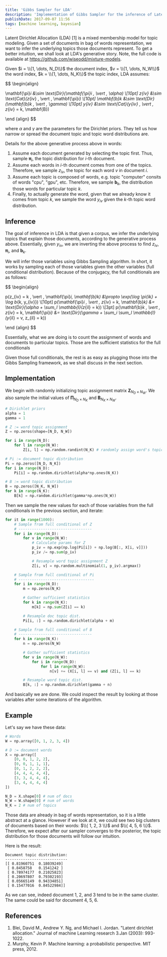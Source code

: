 ```yaml
---
title: 'Gibbs Sampler for LDA'
description: 'Implementation of Gibbs Sampler for the inference of Latent Dirichlet Allocation (LDA)'
publishDate: 2017-09-07 11:56
tags: [machine learning, bayesian]
---
```


Latent Dirichlet Allocation (LDA) [1] is a mixed membership model for topic modeling. Given a set of documents in bag of words representation, we want to infer the underlying topics those documents represent. To get a better intuition, we shall look at LDA's generative story. Note, the full code is available at https://github.com/wiseodd/mixture-models.

Given $i = \\{1, \dots, N_D\\}$ the document index, $v = \\{1, \dots, N_W\\}$ the word index, $k = \\{1, \dots, N_K\\}$ the topic index, LDA assumes:

$$
\begin{align}

\mathbf{\pi}_i &\sim \text{Dir}(\mathbf{\pi}_i \, \vert \, \alpha) \\[10pt]
z_{iv} &\sim \text{Cat}(z_{iv} \, \vert \, \mathbf{\pi}_i) \\[10pt]
\mathbf{b}_k &\sim \text{Dir}(\mathbf{b}_k \, \vert \, \gamma) \\[10pt]
y_{iv} &\sim \text{Cat}(y_{iv} \, \vert \, z_{iv} = k, \mathbf{B})

\end {align}
$$

where $\alpha$ and $\gamma$ are the parameters for the Dirichlet priors. They tell us how narrow or spread the document topic and topic word distributions are.

Details for the above generative process above in words:

1. Assume each document generated by selecting the topic first. Thus, sample $\mathbf{\pi}_i$, the topic distribution for $i$-th document.
2. Assume each words in $i$-th document comes from one of the topics. Therefore, we sample $z_{iv}$, the topic for each word $v$ in document $i$.
3. Assume each topic is composed of words, e.g. topic "computer" consits of words "cpu", "gpu", etc. Therefore, we sample $\mathbf{b}_k$, the distribution those words for particular topic $k$.
4. Finally, to actually generate the word, given that we already know it comes from topic $k$, we sample the word $y_{iv}$ given the $k$-th topic word distribution.

## Inference

The goal of inference in LDA is that given a corpus, we infer the underlying topics that explain those documents, according to the generative process above. Essentially, given $y_{iv}$, we are inverting the above process to find $z_{iv}$, $\mathbf{\pi}_i$, and $\mathbf{b}_k$.

We will infer those variables using Gibbs Sampling algorithm. In short, it works by sampling each of those variables given the other variables (full conditional distribution). Because of the conjugacy, the full conditionals are as follows:

$$
\begin{align}

p(z_{iv} = k \, \vert \, \mathbf{\pi}_i, \mathbf{b}_k) &\propto \exp(\log \pi_{ik} + \log b_{k, y_{iv}}) \\[10pt]
p(\mathbf{\pi}_i \, \vert \, z_{iv} = k, \mathbf{b}_k) &= \text{Dir}(\alpha + \sum_l \mathbb{I}(z_{il} = k)) \\[3pt]
p(\mathbf{b}_k \, \vert \, z_{iv} = k, \mathbf{\pi}_i) &= \text{Dir}(\gamma + \sum_i \sum_l \mathbb{I}(y_{il} = v, z_{il} = k))

\end {align}
$$

Essentially, what we are doing is to count the assignment of words and documents to particular topics. Those are the sufficient statistics for the full conditionals

Given those full conditionals, the rest is as easy as plugging those into the Gibbs Sampling framework, as we shall discuss in the next section.

## Implementation

We begin with randomly initializing topic assignment matrix $\mathbf{Z}_{N_D \times N_W}$. We also sample the initial values of $\mathbf{\Pi}_{N_D \times N_K}$ and $\mathbf{B}_{N_K \times N_W}$.

```python
# Dirichlet priors
alpha = 1
gamma = 1

# Z := word topic assignment
Z = np.zeros(shape=[N_D, N_W])

for i in range(N_D):
    for l in range(N_W):
        Z[i, l] = np.random.randint(N_K) # randomly assign word's topic

# Pi := document topic distribution
Pi = np.zeros([N_D, N_K])
for i in range(N_D):
    Pi[i] = np.random.dirichlet(alpha*np.ones(N_K))

# B := word topic distribution
B = np.zeros([N_K, N_W])
for k in range(N_K):
    B[k] = np.random.dirichlet(gamma*np.ones(N_W))
```

Then we sample the new values for each of those variables from the full conditionals in the previous section, and iterate:

```python
for it in range(1000):
    # Sample from full conditional of Z
    # ---------------------------------
    for i in range(N_D):
        for v in range(N_W):
            # Calculate params for Z
            p_iv = np.exp(np.log(Pi[i]) + np.log(B[:, X[i, v]]))
            p_iv /= np.sum(p_iv)

            # Resample word topic assignment Z
            Z[i, v] = np.random.multinomial(1, p_iv).argmax()

    # Sample from full conditional of Pi
    # ----------------------------------
    for i in range(N_D):
        m = np.zeros(N_K)

        # Gather sufficient statistics
        for k in range(N_K):
            m[k] = np.sum(Z[i] == k)

        # Resample doc topic dist.
        Pi[i, :] = np.random.dirichlet(alpha + m)

    # Sample from full conditional of B
    # ---------------------------------
    for k in range(N_K):
        n = np.zeros(N_W)

        # Gather sufficient statistics
        for v in range(N_W):
            for i in range(N_D):
                for l in range(N_W):
                    n[v] += (X[i, l] == v) and (Z[i, l] == k)

        # Resample word topic dist.
        B[k, :] = np.random.dirichlet(gamma + n)

```

And basically we are done. We could inspect the result by looking at those variables after some iterations of the algorithm.

## Example

Let's say we have these data:

```python
# Words
W = np.array([0, 1, 2, 3, 4])

# D := document words
X = np.array([
    [0, 0, 1, 2, 2],
    [0, 0, 1, 1, 1],
    [0, 1, 2, 2, 2],
    [4, 4, 4, 4, 4],
    [3, 3, 4, 4, 4],
    [3, 4, 4, 4, 4]
])

N_D = X.shape[0] # num of docs
N_W = W.shape[0] # num of words
N_K = 2 # num of topics
```

Those data are already in bag of words representation, so it is a little abstract at a glance. However if we look at it, we could see two big clusters of documents based on their words: $\\{ 1, 2, 3 \\}$ and $\\{ 4, 5, 6 \\}$. Therefore, we expect after our sampler converges to the posterior, the topic distribution for those documents will follow our intuition.

Here is the result:

```
Document topic distribution:
----------------------------
[[ 0.81960751  0.18039249]
 [ 0.8458758   0.1541242 ]
 [ 0.78974177  0.21025823]
 [ 0.20697807  0.79302193]
 [ 0.05665149  0.94334851]
 [ 0.15477016  0.84522984]]
```

As we can see, indeed document 1, 2, and 3 tend to be in the same cluster. The same could be said for document 4, 5, 6.

## References

1. Blei, David M., Andrew Y. Ng, and Michael I. Jordan. "Latent dirichlet allocation." Journal of machine Learning research 3.Jan (2003): 993-1022.
2. Murphy, Kevin P. Machine learning: a probabilistic perspective. MIT press, 2012.
